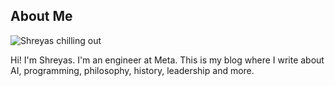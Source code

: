 ## About Me

![Shreyas chilling out](./me.png)

Hi! I'm Shreyas. I'm an engineer at Meta. This is my blog where I write about AI, programming, philosophy, history, leadership and more.